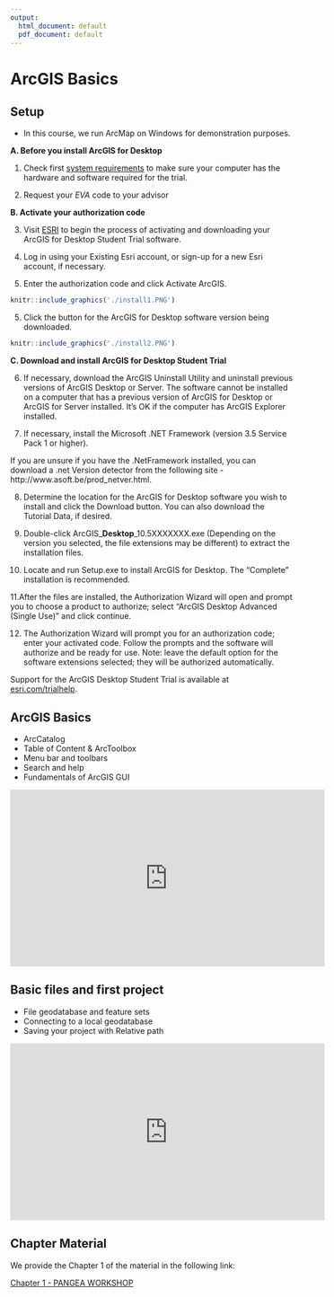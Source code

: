 ```yaml
---
output:
  html_document: default
  pdf_document: default
---
```

# ArcGIS Basics {#week1}

## Setup

* In this course, we run ArcMap on Windows for demonstration purposes.

**A. Before you install ArcGIS for Desktop**

1. Check first [system requirements](http://desktop.arcgis.com/en/arcmap/10.3/get-started/system-requirements/arcgis-desktop-system-requirements.htm) to make sure your computer has the hardware and software required for the trial.

2. Request your *EVA* code to your advisor

**B. Activate your authorization code**

3. Visit [ESRI](https://www.esri.com/educationedition) to begin the process of activating and downloading your ArcGIS for Desktop Student Trial software.

4. Log in using your Existing Esri account, or sign-up for a new Esri account, if necessary.

5. Enter the authorization code and click Activate ArcGIS.

```r
knitr::include_graphics('./install1.PNG')
```

5. Click the button for the ArcGIS for Desktop software version being downloaded.

```r
knitr::include_graphics('./install2.PNG')
```

**C. Download and install ArcGIS for Desktop Student Trial**

6. If necessary, download the ArcGIS Uninstall Utility and uninstall previous versions of ArcGIS Desktop or Server.  The software cannot be installed on a computer that has a previous version of ArcGIS for Desktop or ArcGIS for Server installed. It's OK if the computer has ArcGIS Explorer installed.

7. If necessary, install the Microsoft .NET Framework (version 3.5 Service Pack 1 or higher).

If you are unsure if you have the .NetFramework installed, you can download a .net Version detector from the following site - http://www.asoft.be/prod_netver.html.

8. Determine the location for the ArcGIS for Desktop software you wish to install and click the Download button.  You can also download the Tutorial Data, if desired.

9. Double-click ArcGIS_**Desktop**_10.5XXXXXXX.exe (Depending on the version you selected, the file extensions may be different) to extract the installation files.

10. Locate and run Setup.exe to install ArcGIS for Desktop.  The “Complete” installation is recommended.

11.After the files are installed, the Authorization Wizard will open and prompt you to choose a product to authorize; select “ArcGIS Desktop Advanced (Single Use)” and click continue.

12. The Authorization Wizard will prompt you for an authorization code; enter your activated code.  Follow the prompts and the software will authorize and be ready for use.  Note: leave the default option for the software extensions selected; they will be authorized automatically.


Support for the ArcGIS Desktop Student Trial is available at [esri.com/trialhelp](https://esri.com/trialhelp).

## ArcGIS Basics

+ ArcCatalog
+ Table of Content & ArcToolbox
+ Menu bar and toolbars
+ Search and help
+ Fundamentals of ArcGIS GUI

<iframe width="560" height="315" src="https://www.youtube.com/embed/ppBX0DbAHHI" frameborder="0" allow="accelerometer; autoplay; encrypted-media; gyroscope; picture-in-picture" allowfullscreen></iframe>

## Basic files and first project

+ File geodatabase and feature sets
+ Connecting to a local geodatabase
+ Saving your project with Relative path

<iframe width="560" height="315" src="https://www.youtube.com/embed/BCjGnAAIe28" frameborder="0" allow="accelerometer; autoplay; encrypted-media; gyroscope; picture-in-picture" allowfullscreen></iframe>

## Chapter Material

We provide the Chapter 1 of the material in the following link:

[Chapter 1 - PANGEA WORKSHOP](https://drive.google.com/drive/folders/1MzxWyqwqheQkgVsv-m9wZxvaxnx8s0fG?usp=sharing)